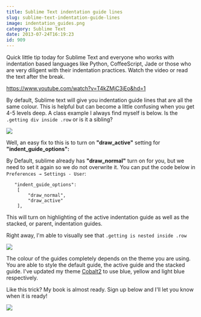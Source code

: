 ```yaml
---
title: Sublime Text indentation guide lines
slug: sublime-text-indentation-guide-lines
image: indentation_guides.png
category: Sublime Text
date: 2013-07-24T16:19:23
id: 909
---
```


Quick little tip today for Sublime Text and everyone who works with indentation based languages like Python, CoffeeScript, Jade or those who are very diligent with their indentation practices. Watch the video or read the text after the break.

https://www.youtube.com/watch?v=T4kZMjC3jEo&hd=1


By default, Sublime text will give you indentation guide lines that are all the same colour. This is helpful but can become a little confusing when you get 4-5 levels deep. A class example I always find myself is below. Is the `.getting div inside .row` or is it a sibling?

<img src="ss-2013-07-24-at-4.02.52-PM.png" />

Well, an easy fix to this is to turn on **"draw_active"** setting for **"indent_guide_options":**

By Default, sublime already has **"draw_normal"** turn on for you, but we need to set it again so we do not overwrite it. You can put the code below in `Preferences → Settings - User`:


```
   "indent_guide_options":
    [
        "draw_normal",
        "draw_active"
    ],
```

This will turn on highlighting of the active indentation guide as well as the stacked, or parent, indentation guides.

Right away, I'm able to visually see that `.getting is nested inside .row`

<img src="ss-2013-07-24-at-4.08.26-PM.png" />

The colour of the guides completely depends on the theme you are using. You are able to style the default guide, the active guide and the stacked guide. I've updated my theme <a href="https://github.com/wesbos/cobalt2/" target="_blank">Cobalt2</a> to use blue, yellow and light blue respectively.

Like this trick? My book is almost ready. Sign up below and I'll let you know when it is ready!

<a href="https://sublimetextbook.com/?utm_source=indentationguides&utm_medium=banner&utm_campaign=product"><img src="facebook-share2.png" /></a>
